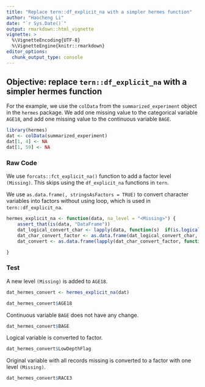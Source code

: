 ```yaml
---
title: "Replace tern::df_explicit_na with a simpler hermes function"
author: "Haocheng Li"
date: "`r Sys.Date()`"
output: rmarkdown::html_vignette
vignette: >
  %\VignetteEncoding{UTF-8}
  %\VignetteEngine{knitr::rmarkdown}
editor_options: 
  chunk_output_type: console
---
```


## Objective: replace `tern::df_explicit_na` with a simpler hermes function
 
For the example, we use the `colData` from the `summarized_experiment` object in the `hermes` package. We add one missing value to the categorical variable `AGE18`, and add one missing value to the continuous variable `BAGE`.

```r
library(hermes)
dat <- colData(summarized_experiment)
dat[1, 4] <- NA
dat[1, 59] <- NA
```

### Raw Code
We use `forcats::fct_explicit_na()` function to add a factor level `(Missing)`. This skips using the `df_explicit_na` functions in `tern`.

We use `as.data.frame(, stringsAsFactors = TRUE)` to convert character variables into factors without using loop, which is used in `tern::df_explicit_na`.

```r
hermes_explicit_na <- function(data, na_level = "<Missing>") {
    assert_that(is(data, "DataFrame"))
    dat_logical_convert_char <- lapply(data, function(s)  if(is.logical(s)) as.character(s) else s  )
    dat_char_convert_factor <- as.data.frame(dat_logical_convert_char, stringsAsFactors = TRUE)
    dat_convert <- as.data.frame(lapply(dat_char_convert_factor, function(s)  if(is.numeric(s) == FALSE & any(is.na(s))) forcats::fct_explicit_na(s) else s  ))

}

```

### Test
A new level `(Missing)` is added to `AGE18`.
```r
dat_hermes_convert <- hermes_explicit_na(dat)

dat_hermes_convert$AGE18
```

Continuous variable `BAGE` does not have any change.
```r
dat_hermes_convert$BAGE
```

Logical variable is converted to factor.
```r
dat_hermes_convert$LowDepthFlag
```

Original variable with all records missing is converted to a factor with one level `(Missing)`.
```r
dat_hermes_convert$RACE3
```
